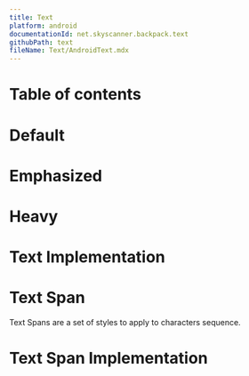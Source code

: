 ```yaml
---
title: Text
platform: android
documentationId: net.skyscanner.backpack.text
githubPath: text
fileName: Text/AndroidText.mdx
---
```






# Table of contents

# Default

<AndroidComponentScreenshots
  lightMode={TextDefault}
  darkMode={TextDefaultDm}
  altText="Android default text" />

# Emphasized

<AndroidComponentScreenshots
  lightMode={TextEmphasized}
  darkMode={TextEmphasizedDm}
  altText="Android emphasized text" />

# Heavy

<AndroidComponentScreenshots
  lightMode={TextHeavy}
  darkMode={TextHeavyDm}
  altText="Android heavy text" />

# Text Implementation

<Readme file={textReadme} />

# Text Span

Text Spans are a set of styles to apply to characters sequence.

<AndroidComponentScreenshots
  lightMode={TextSpan}
  darkMode={TextSpanDm}
  altText="Android text spans" />

# Text Span Implementation

<Readme file={textSpanReadme} />
